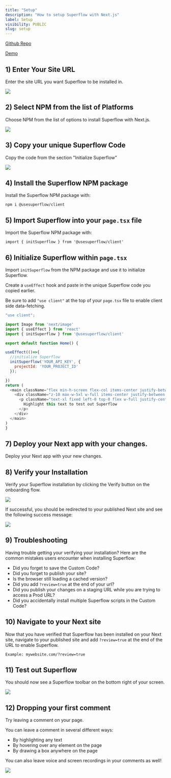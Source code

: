 ```yaml
---
title: "Setup"
description: "How to setup Superflow with Next.js"
label: Setup
visibility: PUBLIC
slug: setup
---
```


[Github Repo](https://github.com/benjvelt/superflow-next)

[Demo](https://superflow-next.vercel.app/?review=true)

## 1) Enter Your Site URL

Enter the site URL you want Superflow to be installed in.

 
![](https://cdn.hashnode.com/res/hashnode/image/upload/v1733137298431/EEyBEqarl.png?auto=format)
 

## 2) Select NPM from the list of Platforms

Choose NPM from the list of options to install Superflow with Next.js.

 
![](https://cdn.hashnode.com/res/hashnode/image/upload/v1733202339220/OAjkGhhK-.png?auto=format)
 


## 3) Copy your unique Superflow Code

Copy the code from the section "Initialize Superflow"

 
![](https://cdn.hashnode.com/res/hashnode/image/upload/v1733202371925/G1EFWvy7r.png?auto=format)
 

## 4) Install the Superflow NPM package

Install the Superflow NPM package with:

```
npm i @usesuperflow/client
```

## 5) Import Superflow into your `page.tsx` file

Import the Superflow NPM package with:

```
import { initSuperflow } from '@usesuperflow/client'
```


## 6) Initialize Superflow within `page.tsx`

Import `initSuperflow` from the NPM package and use it to initialize Superflow.

Create a `useEffect` hook and paste in the unique Superflow code you copied earlier.

Be sure to add `"use client"` at the top of your `page.tsx` file to enable client side data-fetching.

```js
"use client";

import Image from 'next/image'
import { useEffect } from 'react'
import { initSuperflow } from '@usesuperflow/client'

export default function Home() {

useEffect(()=>{
  //initialize Superflow
  initSuperflow('YOUR_API_KEY', {
    projectId: 'YOUR_PROJECT_ID'
  });

})
return (
  <main className="flex min-h-screen flex-col items-center justify-between p-24">
    <div className="z-10 max-w-5xl w-full items-center justify-between font-mono text-sm lg:flex">
      <p className="text-xl fixed left-0 top-0 flex w-full justify-center border-b border-gray-300 bg-gradient-to-b from-zinc-200 pb-6 pt-8 backdrop-blur-2xl dark:border-neutral-800 dark:bg-zinc-800/30 dark:from-inherit lg:static lg:w-auto  lg:rounded-xl lg:border lg:bg-gray-200 lg:p-4 lg:dark:bg-zinc-800/30">
        Highlight this text to test out Superflow
      </p>
    </div>
  </main>
)
}
```

## 7) Deploy your Next app with your changes.

Deploy your Next app with your new changes.

## 8) Verify your Installation

Verify your Superflow installation by clicking the Verify button on the onboarding flow.

 
![](https://cdn.hashnode.com/res/hashnode/image/upload/v1733137679622/cNOyYUW_-.png?auto=format)
 

If successful, you should be redirected to your published Next site and see the following success message:

 
![](https://cdn.hashnode.com/res/hashnode/image/upload/v1733137773797/iHfwktxSw.png?auto=format)
 

## 9) Troubleshooting

Having trouble getting your verifying your installation? Here are the common mistakes users encounter when installing Superflow:

 - Did you forget to save the Custom Code?
 - Did you forget to publish your site?
 - Is the browser still loading a cached version?
 - Did you add `?review=true` at the end of your url?
 - Did you publish your changes on a staging URL while you are trying to access a Prod URL?
 - Did you accidentally install multiple Superflow scripts in the Custom Code?


## 10) Navigate to your Next site 

Now that you have verified that Superflow has been installed on your Next site, navigate to your published site and add `?review=true` at the end of the URL to enable Superflow. 

`Example: mywebsite.com/?review=true`


## 11) Test out Superflow

You should now see a Superflow toolbar on the bottom right of your screen.

 
![](https://cdn.hashnode.com/res/hashnode/image/upload/v1733202452467/nfFKAp8MQ.png?auto=format)
 




## 12) Dropping your first comment
Try leaving a comment on your page.

You can leave a comment in several different ways:
- By highlighting any text
- By hovering over any element on the page
- By drawing a box anywhere on the page

You can also leave voice and screen recordings in your comments as well!

 
![](https://cdn.hashnode.com/res/hashnode/image/upload/v1733137856433/LtsVBsWFJ.gif?auto=format)
 

